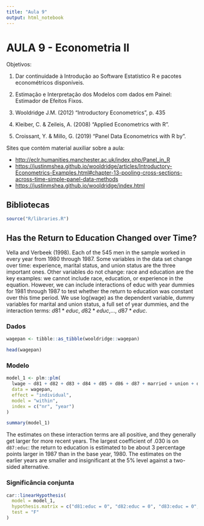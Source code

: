 ```yaml
---
title: "Aula 9"
output: html_notebook
---
```


# AULA 9 - Econometria II

Objetivos:

1.	Dar continuidade à Introdução ao Software Estatístico R e pacotes econométricos disponíveis.
2.	Estimação e Interpretação dos Modelos com dados em Painel: Estimador de Efeitos Fixos.

1.  Wooldridge J.M. (2012) "Introductory Econometrics", p. 435
2.  Kleiber, C. & Zeileis, A. (2008) "Applied Econometrics with R".
3.  Croissant, Y. & Millo, G. (2019) "Panel Data Econometrics with R by".

Sites que contém material auxiliar sobre a aula:

-   <http://eclr.humanities.manchester.ac.uk/index.php/Panel_in_R>
-   <https://justinmshea.github.io/wooldridge/articles/Introductory-Econometrics-Examples.html#chapter-13-pooling-cross-sections-across-time-simple-panel-data-methods>
-   <https://justinmshea.github.io/wooldridge/index.html>

## Bibliotecas

```r
source("R/libraries.R")
```

## Has the Return to Education Changed over Time?

Vella and Verbeek (1998). Each of the 545 men in the sample worked in every year from 1980 through 1987. Some variables in the data set change over time: experience, marital status, and union status are the three important ones. Other variables do not change: race and education are the key examples: we cannot include race, education, or experience in the equation. However, we can include interactions of educ with year dummies for 1981 through 1987 to test whether the return to education was constant over this time period. We use log(wage) as the dependent variable, dummy variables for marital and union status, a full set of year dummies, and the interaction terms: $d81*educ$, $d82*educ$,..., $d87*educ$.

### Dados

```r
wagepan <- tibble::as_tibble(wooldridge::wagepan)

head(wagepan)
```

### Modelo

```r
model_1 <- plm::plm(
  lwage ~ d81 + d82 + d83 + d84 + d85 + d86 + d87 + married + union + d81 * educ + d82 * educ + d83 * educ + d84 * educ + d85 * educ + d86 * educ + d87 * educ, 
  data = wagepan, 
  effect = "individual", 
  model = "within", 
  index = c("nr", "year")
)

summary(model_1)
```

The estimates on these interaction terms are all positive, and they generally get larger for more recent years. The largest coefficient of .030 is on `d87:educ`: the return to education is estimated to be about 3 percentage points larger in 1987 than in the base year, 1980. The estimates on the earlier years are smaller and insignificant at the 5% level against a two-sided alternative.

### Significância conjunta

```r
car::linearHypothesis(
  model = model_1,
  hypothesis.matrix = c("d81:educ = 0", "d82:educ = 0", "d83:educ = 0", "d84:educ = 0", "d85:educ = 0", "d86:educ = 0", "d87:educ = 0"),
  test = "F"
)
```


